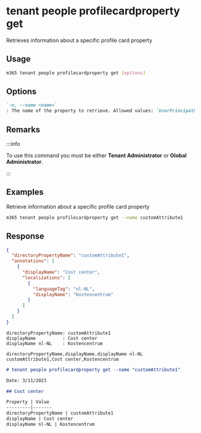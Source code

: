 
# tenant people profilecardproperty get

Retrieves information about a specific profile card property

## Usage

```sh
m365 tenant people profilecardproperty get [options]
```

## Options

```md definition-list
`-n, --name <name>`
: The name of the property to retrieve. Allowed values: `UserPrincipalName`, `Fax`, `StreetAddress`, `PostalCode`, `StateOrProvince`, `Alias`, `customAttribute1`, `customAttribute2`, `customAttribute3`, `customAttribute4`, `customAttribute5`, `customAttribute6`, `customAttribute7`, `customAttribute8`, `customAttribute9`, `customAttribute10`, `customAttribute11`, `customAttribute12`, `customAttribute13`, `customAttribute14`, `customAttribute15`.
```

<Global />

## Remarks

:::info

To use this command you must be either **Tenant Administrator** or **Global Administrator**.

:::

## Examples

Retrieve information about a specific profile card property

```sh
m365 tenant people profilecardproperty get --name customAttribute1
```

## Response

<Tabs>
  <TabItem value="JSON">

  ```json
  {
    "directoryPropertyName": "customAttribute1",
    "annotations": [
      {
        "displayName": "Cost center",
        "localizations": [
          {
            "languageTag": "nl-NL",
            "displayName": "Kostencentrum"
          }
        ]
      }
    ]
  }
  ```

  </TabItem>
  <TabItem value="Text">

  ```text
  directoryPropertyName: customAttribute1
  displayName          : Cost center
  displayName nl-NL    : Kostencentrum
  ```

  </TabItem>
  <TabItem value="CSV">

  ```csv
  directoryPropertyName,displayName,displayName nl-NL
  customAttribute1,Cost center,Kostencentrum
  ```

  </TabItem>
  <TabItem value="Markdown">

  ```md
  # tenant people profilecardproperty get --name "customAttribute1"

  Date: 3/11/2023

  ## Cost center

  Property | Value
  ---------|-------
  directoryPropertyName | customAttribute1
  displayName | Cost center
  displayName nl-NL | Kostencentrum
  ```

  </TabItem>
</Tabs>
